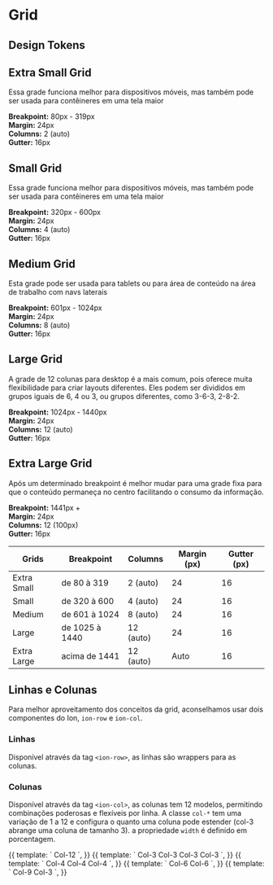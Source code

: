 

<Meta title="Ion/Design Tokens/grid" />

<style>{`
  .heading {
    font-size: 40px;
    font-weight: 700;
    line-height: 48px;
    letter-spacing: 0em;
    color: #282B33;
  }

  .subheading {
    font-size: 20px;
    font-weight: 600;
    line-height: 28px;
    letter-spacing: 0em;
    color: #8D93A5;
    margin-bottom: 40px;
    border-bottom: none;
  }

  .row > div {
    min-width: 220px;
  }

  .container {
    margin-bottom: 60px
  }

  .row {
    display: flex;
    gap: 50px;
    margin: 16px;
  }  

  thead {
    background-color: #E4E6EB;
  }

  th, td {
    width: 156px;
    height: 56px;
    padding: 16px 24px !important;
    text-align: left;
    border: 1px solid #CED2DB;
  }

  #col-style {
    border: 1px solid #ccc;
    line-height: 40px;
    text-align: center;
  }
`}</style>

<h1 class="heading">Grid</h1>

<h2 class="subheading">Design Tokens</h2>

## Extra Small Grid

Essa grade funciona melhor para dispositivos móveis, mas também pode ser usada para contêineres em uma tela maior

<div class="container">
  <div class="row">
    <div class="content">
      <b>Breakpoint:</b> 80px - 319px
    </div>
    <div>
      <b>Margin:</b> 24px
    </div>
  </div>
  <div class="row">
    <div>
      <b>Columns:</b> 2 (auto)
    </div>
    <div>
      <b>Gutter:</b> 16px
    </div>
  </div>
</div>

## Small Grid

Essa grade funciona melhor para dispositivos móveis, mas também pode ser usada para contêineres em uma tela maior

<div class="container">
  <div class="row">
    <div class="content">
      <b>Breakpoint:</b> 320px - 600px
    </div>
    <div>
      <b>Margin:</b> 24px
    </div>
  </div>
  <div class="row">
    <div>
      <b>Columns:</b> 4 (auto)
    </div>
    <div>
      <b>Gutter:</b> 16px
    </div>
  </div>
</div>

## Medium Grid

Esta grade pode ser usada para tablets ou para área de conteúdo na área de trabalho com navs laterais

<div class="container">
  <div class="row">
    <div class="content">
      <b>Breakpoint:</b> 601px - 1024px
    </div>
    <div>
      <b>Margin:</b> 24px
    </div>
  </div>
  <div class="row">
    <div>
      <b>Columns:</b> 8 (auto)
    </div>
    <div>
      <b>Gutter:</b> 16px
    </div>
  </div>
</div>

## Large Grid

A grade de 12 colunas para desktop é a mais comum, pois oferece muita flexibilidade para criar layouts diferentes. Eles podem ser divididos em grupos iguais de 6, 4 ou 3, ou grupos diferentes, como 3-6-3, 2-8-2.

<div class="container">
  <div class="row">
    <div class="content">
      <b>Breakpoint:</b> 1024px - 1440px
    </div>
    <div>
      <b>Margin:</b> 24px
    </div>
  </div>
  <div class="row">
    <div>
      <b>Columns:</b> 12 (auto)
    </div>
    <div>
      <b>Gutter:</b> 16px
    </div>
  </div>
</div>

## Extra Large Grid

Após um determinado breakpoint é melhor mudar para uma grade fixa para que o conteúdo permaneça no centro facilitando o consumo da informação.

<div class="container">
  <div class="row">
    <div class="content">
      <b>Breakpoint:</b> 1441px +
    </div>
    <div>
      <b>Margin:</b> 24px
    </div>
  </div>
  <div class="row">
    <div>
      <b>Columns:</b> 12 (100px)
    </div>
    <div>
      <b>Gutter:</b> 16px
    </div>
  </div>
</div>

<div class="container">
  <table>
    <thead>
      <th>Grids</th>
      <th>Breakpoint</th>
      <th>Columns</th>
      <th>Margin (px)</th>
      <th>Gutter (px)</th>
    </thead>
    <tbody>
      <tr>
        <td>Extra Small</td>
        <td>de 80 à 319</td>
        <td>2 (auto)</td>
        <td>24</td>
        <td>16</td>
      </tr>
      <tr>
        <td>Small</td>
        <td>de 320 à 600</td>
        <td>4 (auto)</td>
        <td>24</td>
        <td>16</td>
      </tr>
      <tr>
        <td>Medium</td>
        <td>de 601 à 1024</td>
        <td>8 (auto)</td>
        <td>24</td>
        <td>16</td>
      </tr>
      <tr>
        <td>Large</td>
        <td>de 1025 à 1440</td>
        <td>12 (auto)</td>
        <td>24</td>
        <td>16</td>
      </tr>
      <tr>
        <td>Extra Large</td>
        <td>acima de 1441</td>
        <td>12 (auto)</td>
        <td>Auto</td>
        <td>16</td>
      </tr>
    </tbody>
  </table>
</div>

## Linhas e Colunas

Para melhor aproveitamento dos conceitos da grid, aconselhamos usar dois componentes do Ion, `ion-row` e `ion-col`.

### Linhas

Disponível através da tag `<ion-row>`, as linhas são wrappers para as colunas.

### Colunas

Disponível através da tag `<ion-col>`, as colunas tem 12 modelos, permitindo combinações poderosas e flexíveis por linha. A classe `col-*` tem uma variação de 1 a 12 e configura o quanto uma coluna pode estender (col-3 abrange uma coluna de tamanho 3). a propriedade `width` é definido em porcentagem.

<Canvas>
  <Story
    name="row with 1 col-12"
    decorators={[
      moduleMetadata({
        declarations: [RowComponent, ColComponent],
        imports: [CommonModule],
      }),
    ]}
  >
    {{
      template: `
      <ion-row>
        <ion-col id="col-style" class="col-12">Col-12</ion-col>
      </ion-row>`,
    }}
  </Story>
</Canvas>

<Canvas>
  <Story
    name="row with 4 col-3"
    decorators={[
      moduleMetadata({
        declarations: [RowComponent, ColComponent],
        imports: [CommonModule],
      }),
    ]}
  >
    {{
      template: `
      <ion-row>
        <ion-col id="col-style" class="col-3">Col-3</ion-col>
        <ion-col id="col-style" class="col-3">Col-3</ion-col>
        <ion-col id="col-style" class="col-3">Col-3</ion-col>
        <ion-col id="col-style" class="col-3">Col-3</ion-col>
      </ion-row>`,
    }}
  </Story>
</Canvas>

<Canvas>
  <Story
    name="row with 3 col-4"
    decorators={[
      moduleMetadata({
        declarations: [RowComponent, ColComponent],
        imports: [CommonModule],
      }),
    ]}
  >
    {{
      template: `
      <ion-row>
        <ion-col id="col-style" class="col-4">Col-4</ion-col>
        <ion-col id="col-style" class="col-4">Col-4</ion-col>
        <ion-col id="col-style" class="col-4">Col-4</ion-col>
      </ion-row>`,
    }}
  </Story>
</Canvas>

<Canvas>
  <Story
    name="row with 2 col-6"
    decorators={[
      moduleMetadata({
        declarations: [RowComponent, ColComponent],
        imports: [CommonModule],
      }),
    ]}
  >
    {{
      template: `
      <ion-row>
        <ion-col id="col-style" class="col-6">Col-6</ion-col>
        <ion-col id="col-style" class="col-6">Col-6</ion-col>
      </ion-row>`,
    }}
  </Story>
</Canvas>

<Canvas>
  <Story
    name="row with 1 col-9 and 1 col-3"
    decorators={[
      moduleMetadata({
        declarations: [RowComponent, ColComponent],
        imports: [CommonModule],
      }),
    ]}
  >
    {{
      template: `
      <ion-row>
        <ion-col id="col-style" class="col-9">Col-9</ion-col>
        <ion-col id="col-style" class="col-3">Col-3</ion-col>
      </ion-row>`,
    }}
  </Story>
</Canvas>
